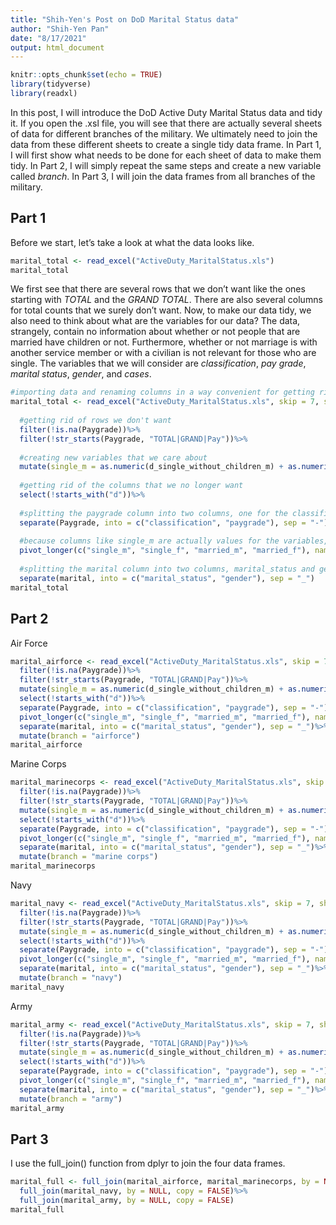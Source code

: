 ```yaml
---
title: "Shih-Yen's Post on DoD Marital Status data"
author: "Shih-Yen Pan"
date: "8/17/2021"
output: html_document
---
```


```r
knitr::opts_chunk$set(echo = TRUE)
library(tidyverse)
library(readxl)
```
In this post, I will introduce the DoD Active Duty Marital Status data and tidy it.
If you open the .xsl file, you will see that there are actually several sheets of data for different branches of the military. We ultimately need to join the data from these different sheets to create a single tidy data frame. In Part 1, I will first show what needs to be done for each sheet of data to make them tidy. In Part 2, I will simply repeat the same steps and create a new variable called *branch*. In Part 3, I will join the data frames from all branches of the military.

## Part 1

Before we start, let's take a look at what the data looks like.

```r
marital_total <- read_excel("ActiveDuty_MaritalStatus.xls")
marital_total
```
We first see that there are several rows that we don't want like the ones starting with *TOTAL* and the *GRAND TOTAL*. There are also several columns for total counts that we surely don't want. Now, to make our data tidy, we also need to think about what are the variables for our data? The data, strangely, contain no information about whether or not people that are married have children or not. Furthermore, whether or not marriage is with another service member or with a civilian is not relevant for those who are single. The variables that we will consider are *classification*, *pay grade*, *marital status*, *gender*, and *cases*.

```r
#importing data and renaming columns in a way convenient for getting rid of them later
marital_total <- read_excel("ActiveDuty_MaritalStatus.xls", skip = 7, sheet = 1, col_names = c("d", "Paygrade", "d_single_without_children_m", "d_single_without_children_f", "d", "d_single_with_children_m", "d_single_with_children_f", "d", "d_joint_service_marriage_m", "d_joint_service_marriage_f", "d", "d_civilian_marriage_m", "d_civilian_marriage_f", "d", "d", "d", "d"))%>% 
  
  #getting rid of rows we don't want
  filter(!is.na(Paygrade))%>%
  filter(!str_starts(Paygrade, "TOTAL|GRAND|Pay"))%>%
  
  #creating new variables that we care about
  mutate(single_m = as.numeric(d_single_without_children_m) + as.numeric(d_single_with_children_m), single_f = as.numeric(d_single_without_children_f) + as.numeric(d_single_with_children_f), married_m = as.numeric(d_joint_service_marriage_m) + as.numeric(d_civilian_marriage_m), married_f = as.numeric(d_joint_service_marriage_f) + as.numeric(d_civilian_marriage_f))%>%
  
  #getting rid of the columns that we no longer want
  select(!starts_with("d"))%>%
  
  #splitting the paygrade column into two columns, one for the classification and one for the level of paygrade
  separate(Paygrade, into = c("classification", "paygrade"), sep = "-")%>%
  
  #because columns like single_m are actually values for the variables, marital status and gender, we use pivot_longer
  pivot_longer(c("single_m", "single_f", "married_m", "married_f"), names_to = "marital", values_to = "cases") %>%
  
  #splitting the marital column into two columns, marital_status and gender
  separate(marital, into = c("marital_status", "gender"), sep = "_")
marital_total
```
## Part 2

Air Force
```r
marital_airforce <- read_excel("ActiveDuty_MaritalStatus.xls", skip = 7, sheet = 2, col_names = c("d", "Paygrade", "d_single_without_children_m", "d_single_without_children_f", "d", "d_single_with_children_m", "d_single_with_children_f", "d", "d_joint_service_marriage_m", "d_joint_service_marriage_f", "d", "d_civilian_marriage_m", "d_civilian_marriage_f", "d", "d", "d", "d"))%>% 
  filter(!is.na(Paygrade))%>%
  filter(!str_starts(Paygrade, "TOTAL|GRAND|Pay"))%>%
  mutate(single_m = as.numeric(d_single_without_children_m) + as.numeric(d_single_with_children_m), single_f = as.numeric(d_single_without_children_f) + as.numeric(d_single_with_children_f), married_m = as.numeric(d_joint_service_marriage_m) + as.numeric(d_civilian_marriage_m), married_f = as.numeric(d_joint_service_marriage_f) + as.numeric(d_civilian_marriage_f))%>%
  select(!starts_with("d"))%>%
  separate(Paygrade, into = c("classification", "paygrade"), sep = "-")%>%
  pivot_longer(c("single_m", "single_f", "married_m", "married_f"), names_to = "marital", values_to = "cases") %>%
  separate(marital, into = c("marital_status", "gender"), sep = "_")%>%
  mutate(branch = "airforce")
marital_airforce
```

Marine Corps

```r
marital_marinecorps <- read_excel("ActiveDuty_MaritalStatus.xls", skip = 7, sheet = 3, col_names = c("d", "Paygrade", "d_single_without_children_m", "d_single_without_children_f", "d", "d_single_with_children_m", "d_single_with_children_f", "d", "d_joint_service_marriage_m", "d_joint_service_marriage_f", "d", "d_civilian_marriage_m", "d_civilian_marriage_f", "d", "d", "d", "d"))%>% 
  filter(!is.na(Paygrade))%>%
  filter(!str_starts(Paygrade, "TOTAL|GRAND|Pay"))%>%
  mutate(single_m = as.numeric(d_single_without_children_m) + as.numeric(d_single_with_children_m), single_f = as.numeric(d_single_without_children_f) + as.numeric(d_single_with_children_f), married_m = as.numeric(d_joint_service_marriage_m) + as.numeric(d_civilian_marriage_m), married_f = as.numeric(d_joint_service_marriage_f) + as.numeric(d_civilian_marriage_f))%>%
  select(!starts_with("d"))%>%
  separate(Paygrade, into = c("classification", "paygrade"), sep = "-")%>%
  pivot_longer(c("single_m", "single_f", "married_m", "married_f"), names_to = "marital", values_to = "cases") %>%
  separate(marital, into = c("marital_status", "gender"), sep = "_")%>%
  mutate(branch = "marine corps")
marital_marinecorps
```

Navy
```r
marital_navy <- read_excel("ActiveDuty_MaritalStatus.xls", skip = 7, sheet = 4, col_names = c("d", "Paygrade", "d_single_without_children_m", "d_single_without_children_f", "d", "d_single_with_children_m", "d_single_with_children_f", "d", "d_joint_service_marriage_m", "d_joint_service_marriage_f", "d", "d_civilian_marriage_m", "d_civilian_marriage_f", "d", "d", "d", "d"))%>% 
  filter(!is.na(Paygrade))%>%
  filter(!str_starts(Paygrade, "TOTAL|GRAND|Pay"))%>%
  mutate(single_m = as.numeric(d_single_without_children_m) + as.numeric(d_single_with_children_m), single_f = as.numeric(d_single_without_children_f) + as.numeric(d_single_with_children_f), married_m = as.numeric(d_joint_service_marriage_m) + as.numeric(d_civilian_marriage_m), married_f = as.numeric(d_joint_service_marriage_f) + as.numeric(d_civilian_marriage_f))%>%
  select(!starts_with("d"))%>%
  separate(Paygrade, into = c("classification", "paygrade"), sep = "-")%>%
  pivot_longer(c("single_m", "single_f", "married_m", "married_f"), names_to = "marital", values_to = "cases") %>%
  separate(marital, into = c("marital_status", "gender"), sep = "_")%>%
  mutate(branch = "navy")
marital_navy
```
Army
```r
marital_army <- read_excel("ActiveDuty_MaritalStatus.xls", skip = 7, sheet = 5, col_names = c("d", "Paygrade", "d_single_without_children_m", "d_single_without_children_f", "d", "d_single_with_children_m", "d_single_with_children_f", "d", "d_joint_service_marriage_m", "d_joint_service_marriage_f", "d", "d_civilian_marriage_m", "d_civilian_marriage_f", "d", "d", "d", "d"))%>% 
  filter(!is.na(Paygrade))%>%
  filter(!str_starts(Paygrade, "TOTAL|GRAND|Pay"))%>%
  mutate(single_m = as.numeric(d_single_without_children_m) + as.numeric(d_single_with_children_m), single_f = as.numeric(d_single_without_children_f) + as.numeric(d_single_with_children_f), married_m = as.numeric(d_joint_service_marriage_m) + as.numeric(d_civilian_marriage_m), married_f = as.numeric(d_joint_service_marriage_f) + as.numeric(d_civilian_marriage_f))%>%
  select(!starts_with("d"))%>%
  separate(Paygrade, into = c("classification", "paygrade"), sep = "-")%>%
  pivot_longer(c("single_m", "single_f", "married_m", "married_f"), names_to = "marital", values_to = "cases") %>%
  separate(marital, into = c("marital_status", "gender"), sep = "_")%>%
  mutate(branch = "army")
marital_army
```


## Part 3
I use the full_join() function from dplyr to join the four data frames.
```r
marital_full <- full_join(marital_airforce, marital_marinecorps, by = NULL, copy = FALSE)%>%
  full_join(marital_navy, by = NULL, copy = FALSE)%>%
  full_join(marital_army, by = NULL, copy = FALSE)
marital_full
```

